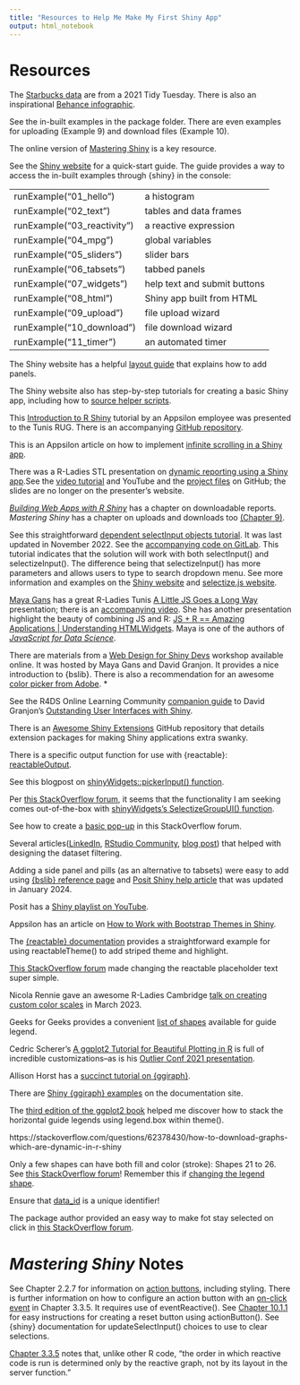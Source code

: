 ```yaml
---
title: "Resources to Help Me Make My First Shiny App"
output: html_notebook
---
```


# Resources

The [Starbucks data](https://github.com/rfordatascience/tidytuesday/blob/master/data/2021/2021-12-21/readme.md) are from a 2021 Tidy Tuesday. There is also an inspirational [Behance infographic](https://www.behance.net/gallery/58743971/Starbucks-Menu-Infographic-Design).

See the in-built examples in the package folder. There are even examples for uploading (Example 9) and download files (Example 10).

The online version of [Mastering Shiny](https://mastering-shiny.org/index.html) is a key resource.

See the [Shiny website](https://shiny.posit.co/r/getstarted/shiny-basics/lesson1/index.html) for a quick-start guide. The guide provides a way to access the in-built examples through {shiny} in the console:

|                            |                              |
|:-------------------------- |:-----------------------------|
|runExample("01_hello")      | a histogram                  |
|runExample("02_text")       | tables and data frames       |
|runExample("03_reactivity") | a reactive expression        |
|runExample("04_mpg")        | global variables             |
|runExample("05_sliders")    | slider bars                  |
|runExample("06_tabsets")    | tabbed panels                |
|runExample("07_widgets")    | help text and submit buttons |
|runExample("08_html")       | Shiny app built from HTML    |
|runExample("09_upload")     | file upload wizard           |
|runExample("10_download")   | file download wizard         |
|runExample("11_timer")      | an automated timer           |

The Shiny website has a helpful [layout guide](https://shiny.posit.co/r/articles/build/layout-guide/) that explains how to add panels.

The Shiny website also has step-by-step tutorials for creating a basic Shiny app, including how to [source helper scripts](https://shiny.posit.co/r/getstarted/shiny-basics/lesson5/).

This [Introduction to R Shiny](https://www.youtube.com/watch?v=P7T5haMRYwk) tutorial by an Appsilon employee was presented to the Tunis RUG. There is an accompanying [GitHub repository](https://github.com/aniaskrzydlo/intro-to-shiny-hands-on-workshop).

This is an Appsilon article on how to implement [infinite scrolling in a Shiny app](https://appsilon.com/infinite-scrolling-in-r-shiny/).

There was a R-Ladies STL presentation on [dynamic reporting using a Shiny app](https://www.meetup.com/rladies-st-louis/events/282720794/).See the [video tutorial](https://www.youtube.com/watch?v=MvGAstDzLJk) and YouTube and the [project files](https://github.com/winterstat/RLadiesSTL-shinyreports/tree/main) on GitHub; the slides are no longer on the presenter's website.

[*Building Web Apps with R Shiny*](https://debruine.github.io/shinyintro/reports.html) has a chapter on downloadable reports. *Mastering Shiny* has a chapter on uploads and downloads too [(Chapter 9)](https://mastering-shiny.org/action-transfer.html#action-transfer).

See this straightforward [dependent selectInput objects tutorial](https://heds.nz/posts/dependent-selectInputs-shiny/). It was last updated in November 2022. See the [accompanying code on GitLab](https://gitlab.com/hedsnz/hedsnz-public/-/blob/main/r/dependent-selectInputs-shiny.R). This tutorial indicates that the solution will work with both selectInput() and selectizeInput(). The difference being that selectizeInput() has more parameters and allows users to type to search dropdown menu. See more information and examples on the [Shiny website](https://shiny.posit.co/r/articles/build/selectize/) and [selectize.js website](https://selectize.dev/).

[Maya Gans](https://maya.rbind.io/resume) has a great R-Ladies Tunis [A Little JS Goes a Long Way](https://alittlejs.netlify.app/#1) presentation; there is an [accompanying video](https://www.youtube.com/watch?v=a_umFne86K8). She has another presentation highlight the beauty of combining JS and R: [JS + R == Amazing Applications | Understanding HTMLWidgets](https://phuseus-jsandr.netlify.app/#1). Maya is one of the authors of [*JavaScript for Data Science*](https://third-bit.com/js4ds/).

There are materials from a [Web Design for Shiny Devs](https://webdesign4shiny.rinterface.com/) workshop available online. It was hosted by Maya Gans and David Granjon. It provides a nice introduction to {bslib}. There is also a recommendation for an awesome [color picker from Adobe](https://color.adobe.com/create/color-wheel). *

See the R4DS Online Learning Community [companion guide](https://r4ds.github.io/bookclub-shinyui/) to David Granjon's [Outstanding User Interfaces with Shiny](https://unleash-shiny.rinterface.com/index.html).

There is an [Awesome Shiny Extensions](https://github.com/nanxstats/awesome-shiny-extensions) GitHub repository that details extension packages for making Shiny applications extra swanky. 

There is a specific output function for use with {reactable}: [reactableOutput](https://glin.github.io/reactable/reference/reactable-shiny.html).

See this blogpost on [shinyWidgets::pickerInput() function](https://copyprogramming.com/howto/shiny-selectinput-to-select-all-from-dropdown).

Per [this StackOverflow forum](https://stackoverflow.com/questions/74653162/how-to-create-dynamic-filters-in-my-r-shiny-app-to-automatically-update-the-valu), it seems that the functionality I am seeking comes out-of-the-box with [shinyWidgets's SelectizeGroupUI() function](https://dreamrs.github.io/shinyWidgets/reference/selectizeGroup-module.html).

See how to create a [basic pop-up](https://stackoverflow.com/questions/73306444/r-shiny-popup-window-when-hovering-over-icon) in this StackOverflow forum.

Several articles([LinkedIn](https://www.linkedin.com/pulse/shiny-app-r-integrating-filter-multiple-dynamic-conditions-lee-rock/), [RStudio Community](https://community.rstudio.com/t/reactive-filter-using-multiple-inputs-in-shiny/28974), [blog post](https://www.davidsolito.com/post/conditional-drop-down-in-shiny/)) that helped with designing the dataset filtering.

Adding a side panel and pills (as an alternative to tabsets) were easy to add using [{bslib} reference page](https://rstudio.github.io/bslib/reference/navset.html#details) and [Posit Shiny help article](https://shiny.posit.co/r/articles/build/tabsets/) that was updated in January 2024.

Posit has a [Shiny playlist on YouTube](https://www.youtube.com/playlist?list=PL9HYL-VRX0oRbLoj3FyL5zeASU5FMDgVe).

Appsilon has an article on [How to Work with Bootstrap Themes in Shiny](https://appsilon.com/r-shiny-bslib/).

The [{reactable} documentation](https://glin.github.io/reactable/reference/reactableTheme.html) provides a straightforward example for using reactableTheme() to add striped theme and highlight.

[This StackOverflow forum](https://stackoverflow.com/questions/74222616/change-search-bar-text-in-reactable-table-in-r) made changing the reactable placeholder text super simple.

Nicola Rennie gave an awesome R-Ladies Cambridge [talk on creating custom color scales](https://nrennie.rbind.io/talks/rladies-cambridge-ggplot2-colours/) in March 2023.

Geeks for Geeks provides a convenient [list of shapes](https://www.geeksforgeeks.org/how-to-change-the-legend-shape-using-ggplot2-in-r/) available for guide legend.

Cedric Scherer's [A ggplot2 Tutorial for Beautiful Plotting in R](https://www.cedricscherer.com/2019/08/05/a-ggplot2-tutorial-for-beautiful-plotting-in-r/) is full of incredible customizations--as is his [Outlier Conf 2021 presentation](https://www.cedricscherer.com/slides/OutlierConf2021_ggplot-wizardry.pdf).

Allison Horst has a [succinct tutorial on {ggiraph}](https://allisonhorst.github.io/ggiraph-demo/demo.html).

There are [Shiny {ggiraph} examples](https://www.ardata.fr/ggiraph-book/shiny-examples.html) on the documentation site.

The [third edition of the ggplot2 book](https://ggplot2-book.org/scales-colour#sec-legend-layout) helped me discover how to stack the horizontal guide legends using legend.box within theme().

https://stackoverflow.com/questions/62378430/how-to-download-graphs-which-are-dynamic-in-r-shiny

Only a few shapes can have both fill and color (stroke): Shapes 21 to 26. See [this StackOverflow forum](https://stackoverflow.com/questions/15965870/fill-and-border-colour-in-geom-point-scale-colour-manual-in-ggplot)! Remember this if [changing the legend shape](https://stackoverflow.com/questions/27221011/fill-scale-is-not-shown-in-the-legend).

Ensure that [data_id](https://www.ardata.fr/ggiraph-book/) is a unique identifier!

The package author provided an easy way to make fot stay selected on click in [this StackOverflow forum](https://stackoverflow.com/questions/67478061/how-do-i-make-the-ggiraph-hover-functionality-stick-on-click). 


# *Mastering Shiny* Notes

See Chapter 2.2.7 for information on [action buttons](https://mastering-shiny.org/basic-ui.html?#action-buttons), including styling. There is further information on how to configure an action button with an [on-click event](https://mastering-shiny.org/basic-reactivity.html#on-click) in Chapter 3.3.5. It requires use of eventReactive(). See [Chapter 10.1.1](https://mastering-shiny.org/action-dynamic.html?#simple-uses) for easy instructions for creating a reset button using actionButton(). See {shiny} documentation for updateSelectInput() choices to use to clear selections.

[Chapter 3.3.5](https://mastering-shiny.org/basic-reactivity.html#execution-order) notes that, unlike other R code, "the order in which reactive code is run is determined only by the reactive graph, not by its layout in the server function."


